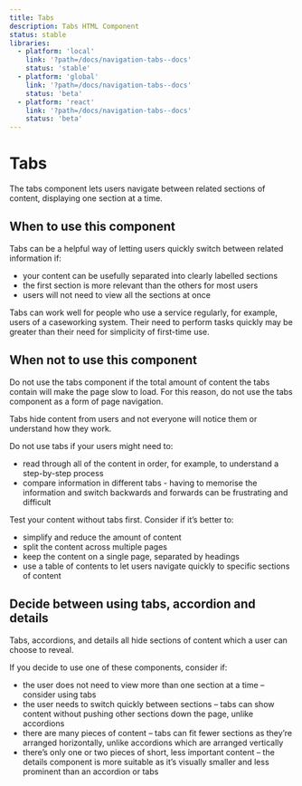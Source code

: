 ```yaml
---
title: Tabs
description: Tabs HTML Component
status: stable
libraries:
  - platform: 'local'
    link: '?path=/docs/navigation-tabs--docs'
    status: 'stable'
  - platform: 'global'
    link: '?path=/docs/navigation-tabs--docs'
    status: 'beta'
  - platform: 'react'
    link: '?path=/docs/navigation-tabs--docs'
    status: 'beta'
---
```


# Tabs

The tabs component lets users navigate between related sections of content, displaying one section at a time.

<ComponentStatusBlock componentId="tabs" />

## When to use this component

Tabs can be a helpful way of letting users quickly switch between related information if:
- your content can be usefully separated into clearly labelled sections
- the first section is more relevant than the others for most users
- users will not need to view all the sections at once

Tabs can work well for people who use a service regularly, for example, users of a caseworking system. Their need to perform tasks quickly may be greater than their need for simplicity of first-time use.

## When not to use this component

Do not use the tabs component if the total amount of content the tabs contain will make the page slow to load. For this reason, do not use the tabs component as a form of page navigation.

Tabs hide content from users and not everyone will notice them or understand how they work.

Do not use tabs if your users might need to:
- read through all of the content in order, for example, to understand a step-by-step process
- compare information in different tabs - having to memorise the information and switch backwards and forwards can be frustrating and difficult

Test your content without tabs first. Consider if it’s better to:
- simplify and reduce the amount of content
- split the content across multiple pages
- keep the content on a single page, separated by headings
- use a table of contents to let users navigate quickly to specific sections of content

## Decide between using tabs, accordion and details
Tabs, accordions, and details all hide sections of content which a user can choose to reveal.

If you decide to use one of these components, consider if:
- the user does not need to view more than one section at a time – consider using tabs
- the user needs to switch quickly between sections – tabs can show content without pushing other sections down the page, unlike accordions
- there are many pieces of content – tabs can fit fewer sections as they’re arranged horizontally, unlike accordions which are arranged vertically
- there’s only one or two pieces of short, less important content – the details component is more suitable as it’s visually smaller and less prominent than an accordion or tabs